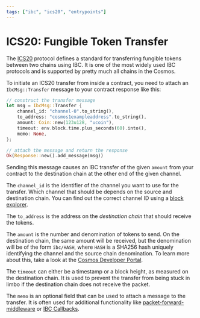 ```yaml
---
tags: ["ibc", "ics20", "entrypoints"]
---
```


# ICS20: Fungible Token Transfer

The [ICS20] protocol defines a standard for transferring fungible tokens between two chains using
IBC. It is one of the most widely used IBC protocols and is supported by pretty much all chains in
the Cosmos.

To initiate an ICS20 transfer from inside a contract, you need to attach an `IbcMsg::Transfer`
message to your contract response like this:

```rust template="execute"
// construct the transfer message
let msg = IbcMsg::Transfer {
    channel_id: "channel-0".to_string(),
    to_address: "cosmos1exampleaddress".to_string(),
    amount: Coin::new(123u128, "ucoin"),
    timeout: env.block.time.plus_seconds(60).into(),
    memo: None,
};

// attach the message and return the response
Ok(Response::new().add_message(msg))
```

Sending this message causes an IBC transfer of the given `amount` from your contract to the
destination chain at the other end of the given channel.

The `channel_id` is the identifier of the channel you want to use for the transfer. Which channel
that should be depends on the source and destination chain. You can find out the correct channel ID
using a [block explorer](https://www.mintscan.io/cosmos/relayers).

The `to_address` is the address on the _destination chain_ that should receive the tokens.

The `amount` is the number and denomination of tokens to send. On the destination chain, the same
amount will be received, but the denomination will be of the form `ibc/HASH`, where `HASH` is a
SHA256 hash uniquely identifying the channel and the source chain denomination. To learn more about
this, take a look at the [Cosmos Developer Portal].

The `timeout` can either be a timestamp or a block height, as measured on the destination chain. It
is used to prevent the transfer from being stuck in limbo if the destination chain does not receive
the packet.

The `memo` is an optional field that can be used to attach a message to the transfer. It is often
used for additional functionality like [packet-forward-middleware] or
[IBC Callbacks](./extensions/callbacks).

[ICS20]: https://github.com/cosmos/ibc/blob/main/spec/app/ics-020-fungible-token-transfer/README.md
[packet-forward-middleware]:
  https://github.com/cosmos/ibc-apps/tree/main/middleware/packet-forward-middleware
[Cosmos Developer Portal]:
  https://tutorials.cosmos.network/tutorials/6-ibc-dev/#understand-ibc-denoms
